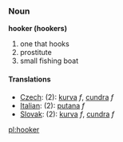 === Noun ===
'''hooker (hookers)'''
# one that hooks
# prostitute
# small fishing boat
==== Translations ====
*[[Czech]]: (2): [[kurva]] ''f'', [[cundra]] ''f''
*[[Italian]]: (2): [[putana]] ''f''
*[[Slovak]]: (2): [[kurva]] ''f'', [[cundra]] ''f''

[[pl:hooker]]